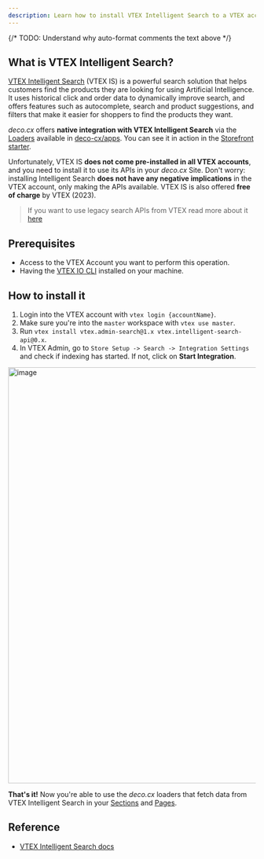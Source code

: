 ```yaml
---
description: Learn how to install VTEX Intelligent Search to a VTEX account and leverage deco.cx's built-in connectors
---
```


{/* TODO: Understand why auto-format comments the text above  */}

## What is VTEX Intelligent Search?

[VTEX Intelligent Search](https://help.vtex.com/tracks/vtex-intelligent-search)
(VTEX IS) is a powerful search solution that helps customers find the products
they are looking for using Artificial Intelligence. It uses historical click and
order data to dynamically improve search, and offers features such as
autocomplete, search and product suggestions, and filters that make it easier
for shoppers to find the products they want.

_deco.cx_ offers **native integration with VTEX Intelligent Search** via the
[Loaders](https://deco.cx/docs/en/concepts/loader) available in
[deco-cx/apps](https://github.com/deco-cx/apps). You can see it in action in the
[Storefront starter](https://storefront-vtex.deco.site).

Unfortunately, VTEX IS **does not come pre-installed in all VTEX accounts**, and
you need to install it to use its APIs in your _deco.cx_ Site. Don't worry:
installing Intelligent Search **does not have any negative implications** in the
VTEX account, only making the APIs available. VTEX IS is also offered **free of
charge** by VTEX (2023).

> If you want to use legacy search APIs from VTEX read more about it
> [here](https://deco.cx/docs/en/tutorials/connecting-vtex)

## Prerequisites

- Access to the VTEX Account you want to perform this operation.
- Having the
  [VTEX IO CLI](https://developers.vtex.com/docs/guides/vtex-io-documentation-vtex-io-cli-installation-and-command-reference)
  installed on your machine.

## How to install it

1. Login into the VTEX account with `vtex login {accountName}`.
2. Make sure you're into the `master` workspace with `vtex use master`.
3. Run `vtex install vtex.admin-search@1.x vtex.intelligent-search-api@0.x`.
4. In VTEX Admin, go to `Store Setup -> Search -> Integration Settings` and
   check if indexing has started. If not, click on **Start Integration**.

<Frame><img width="847" alt="image" src="https://user-images.githubusercontent.com/18706156/225157818-47f5da0e-dfa7-4ad8-9d79-818370baba55.png"/></Frame>

**That's it!** Now you're able to use the _deco.cx_ loaders that fetch data from
VTEX Intelligent Search in your [Sections](https://deco.cx/docs/en/concepts/page) and
[Pages](https://deco.cx/docs/en/concepts/page).

## Reference

- [VTEX Intelligent Search docs](https://help.vtex.com/tracks/vtex-intelligent-search)

